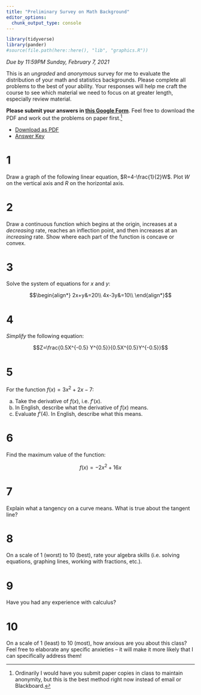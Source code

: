 ```yaml
---
title: "Preliminary Survey on Math Background"
editor_options: 
  chunk_output_type: console
---
```


```r
library(tidyverse)
library(pander)
#source(file.path(here::here(), "lib", "graphics.R"))
```

*Due by 11:59PM Sunday, February 7, 2021*

This is an *ungraded* and *anonymous* survey for me to evaluate the distribution of your math and statistics backgrounds. Please complete all problems to the best of your ability. Your responses will help me craft the course to see which material we need to focus on at greater length, especially review material.

**Please submit your answers in [this Google Form](https://forms.gle/yKVogojLYo2izddR8)**. Feel free to download the PDF and work out the problems on paper first.^[Ordinarily I would have you submit paper copies in class to maintain anonymity, but this is the best method right now instead of email or Blackboard.]

- [<i class="fas fa-file-pdf"></i> Download as PDF](/assignment/preliminary-survey.pdf)
- [<i class="far fa-life-ring"></i> Answer Key](/practice/preliminary-survey-answers.html)

# 1

Draw a graph of the following linear equation, $R=4-\frac{1}{2}W$. Plot $W$ on the vertical axis and $R$ on the horizontal axis.

# 2

Draw a continuous function which begins at the origin, increases at a *decreasing* rate, reaches an inflection point, and then increases at an *increasing* rate. Show where each part of the function is concave or convex.

# 3

Solve the system of equations for $x$ and $y$: 

$$\begin{align*}
2x+y&=20\\
4x-3y&=10\\
\end{align*}$$

# 4 

*Simplify* the following equation: 

$$Z=\frac{0.5X^{-0.5} Y^{0.5}}{0.5X^{0.5}Y^{-0.5}}$$

# 5 

For the function $f(x) = 3x^2+2x-7$: 

a. Take the derivative of $f(x)$, i.e. $f'(x)$. 
b. In English, describe what the derivative of $f(x)$ means.
c. Evaluate $f'(4)$. In English, describe what this means. 

# 6

Find the maximum value of the function:

$$f(x)=-2x^2+16x$$

# 7 

Explain what a tangency on a curve means. What is true about the tangent line?

# 8 

On a scale of 1 (worst) to 10 (best), rate your algebra skills (i.e. solving equations, graphing lines, working with fractions, etc.). 

# 9 

Have you had any experience with calculus?

# 10

On a scale of 1 (least) to 10 (most), how anxious are you about this class? Feel free to elaborate any specific anxieties -- it will make it more likely that I can specifically address them!